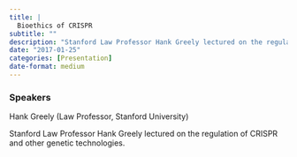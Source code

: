 ```yaml
---
title: |
  Bioethics of CRISPR
subtitle: ""
description: "Stanford Law Professor Hank Greely lectured on the regulation of CRISPR and other genetic technologies."
date: "2017-01-25"
categories: [Presentation]
date-format: medium 
---
```


### Speakers  
Hank Greely (Law Professor, Stanford University)

Stanford Law Professor Hank Greely lectured on the regulation of CRISPR and other genetic technologies.

